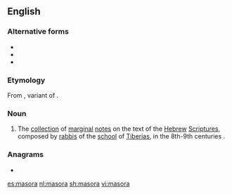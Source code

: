 ==English==

===Alternative forms===
* {{l|en|masorah}}
* {{l|en|massora}}
* {{l|en|massorah}}

===Etymology===
From {{der|en|he|מָסוֹרָה|tr=masorá}}, variant of {{m/he|מסורת|dwv=מָסֹרֶת|tr=masóret}}.

===Noun===
{{en-noun|masoras}}

# The [[collection]] of [[marginal]] [[note]]s on the text of the [[Hebrew]] [[scripture|Scriptures]], composed by [[rabbi]]s of the [[school]] of [[Tiberias]], in the 8th-9th centuries {{CE}}.

===Anagrams===
* {{l|en|aromas}}

[[es:masora]]
[[nl:masora]]
[[sh:masora]]
[[vi:masora]]
